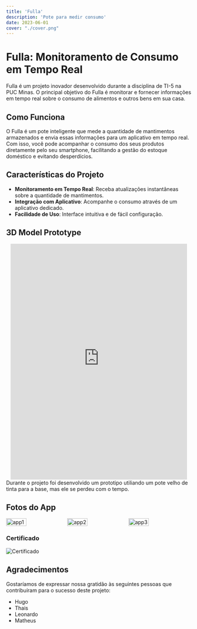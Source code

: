 ```yaml
---
title: 'Fulla'
description: 'Pote para medir consumo'
date: 2023-06-01
cover: "./cover.png"
---
```


# Fulla: Monitoramento de Consumo em Tempo Real

Fulla é um projeto inovador desenvolvido durante a disciplina de TI-5 na PUC Minas. O principal objetivo do Fulla é monitorar e fornecer informações em tempo real sobre o consumo de alimentos e outros bens em sua casa.

## Como Funciona

O Fulla é um pote inteligente que mede a quantidade de mantimentos armazenados e envia essas informações para um aplicativo em tempo real. Com isso, você pode acompanhar o consumo dos seus produtos diretamente pelo seu smartphone, facilitando a gestão do estoque doméstico e evitando desperdícios.

## Características do Projeto

- **Monitoramento em Tempo Real**: Receba atualizações instantâneas sobre a quantidade de mantimentos.
- **Integração com Aplicativo**: Acompanhe o consumo através de um aplicativo dedicado.
- **Facilidade de Uso**: Interface intuitiva e de fácil configuração.

## 3D Model Prototype

<center>
    <iframe src="https://collaborate.shapr3d.com/v/2CGl2deFHb9HDJnJ-ix2l" title="Shapr3D Webviewer" width="480" height="640" frameborder="0" allow="web-share; xr-spatial-tracking" loading="lazy" scrolling="no" referrerpolicy="origin-when-cross-origin" allowfullscreen></iframe>
</center>
Durante o projeto foi desenvolvido um prototipo utiliando um pote velho de tinta para a base, mas ele se perdeu com o tempo.

## Fotos do App
<div style="display:flex; ">
    <img src="./app1.png" alt="app1" style="width:33%;"/>
    <img src="./app2.png" alt="app2" style="width:33%;"/>
    <img src="./app3.png" alt="app3" style="width:33%;"/>
</div>


### Certificado
![Certificado](./certificado.png)

## Agradecimentos

Gostaríamos de expressar nossa gratidão às seguintes pessoas que contribuíram para o sucesso deste projeto:

- Hugo
- Thais
- Leonardo
- Matheus

